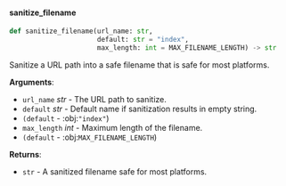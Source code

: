 <a id="camel.utils.filename"></a>

<a id="camel.utils.filename.sanitize_filename"></a>

#### sanitize\_filename

```python
def sanitize_filename(url_name: str,
                      default: str = "index",
                      max_length: int = MAX_FILENAME_LENGTH) -> str
```

Sanitize a URL path into a safe filename that is safe for
most platforms.

**Arguments**:

- `url_name` _str_ - The URL path to sanitize.
- `default` _str_ - Default name if sanitization results in empty string.
- `(default` - :obj:`"index"`)
- `max_length` _int_ - Maximum length of the filename.
- `(default` - :obj:`MAX_FILENAME_LENGTH`)
  

**Returns**:

- `str` - A sanitized filename safe for most platforms.

